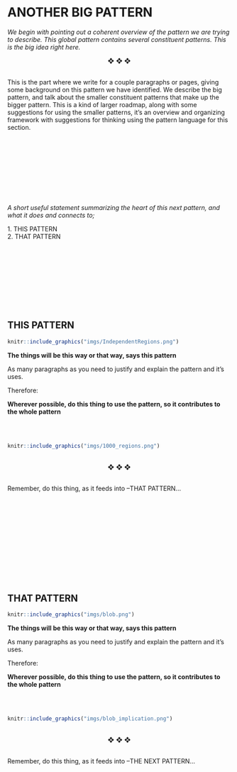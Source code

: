 <!--Chapter name describing over big pattern-->
# ANOTHER BIG PATTERN {-}

<!--Opening abstract of general pattern-->
*We begin with pointing out a coherent overview of the pattern we are trying to describe. This global pattern contains several constituent patterns. This is the big idea right here.*


<center>
&#10070; &#10070; &#10070;
<br><br></center>

<!--Extended description of this family of patterns-->
This is the part where we write for a couple paragraphs or pages, giving some background on this pattern we have identified. We describe the big pattern, and talk about the smaller constituent patterns that make up the bigger pattern. This is a kind of larger roadmap, along with some suggestions for using the smaller patterns, it's an overview and organizing framework with suggestions for thinking using the pattern language for this section.

<!-- line breaks for white space -->
<br><br><br><br><br><br><br><br>

<!---------END BIG PATTERN OVERVIEW-------------->




<!----BEGIN SUB PATTERN SECTION-->

<!---------BEGIN SUB PATTERN-------------->


<!-- Useful statement about the sub pattern -->
*A short useful statement summarizing the heart of this next pattern, and what it does and connects to;*

<!-- List of next patterns in sub-pattern section -->
<div class="suggest"><p>
1\. THIS PATTERN  <br>
2\. THAT PATTERN  <br>
</p></div>

<!-- line breaks for white space -->
<br><br><br><br><br><br><br><br>

<!-- Individual Pattern heading -->
## THIS PATTERN {-}

<!-- nice picture for pattern -->
```r
knitr::include_graphics("imgs/IndependentRegions.png")
```

<!-- Short statement of pattern -->
**The things will be this way or that way, says this pattern**

<!-- Justification of pattern -->

As many paragraphs as you need to justify and explain the pattern and it's uses.

<!-- Implication for use of pattern -->
Therefore:

**Wherever possible, do this thing to use the pattern, so it contributes to the whole pattern**

<br><br>

<!-- Implication for use of picture -->
```r
knitr::include_graphics("imgs/1000_regions.png")
```

<!-- Three diamonds and spacing -->
<br><center>
&#10070; &#10070; &#10070;
<br><br></center>

<!-- reiterate usage statement with connection to next pattern -->
Remember, do this thing, as it feeds into --THAT PATTERN...

<br><br>

<!---------END SUB PATTERN-------------->





<!---------BEGIN SUB PATTERN-------------->

<!-- line breaks for white space -->
<br><br><br><br><br><br><br><br>


<!-- Individual Pattern heading -->
## THAT PATTERN  {-}

<!-- nice picture for pattern -->
```r
knitr::include_graphics("imgs/blob.png")
```

<!-- Short statement of pattern -->
**The things will be this way or that way, says this pattern**

<!-- Justification of pattern -->

As many paragraphs as you need to justify and explain the pattern and it's uses.

<!-- Implication for use of pattern -->
Therefore:

**Wherever possible, do this thing to use the pattern, so it contributes to the whole pattern**

<br><br>

<!-- Implication for use of picture -->
```r
knitr::include_graphics("imgs/blob_implication.png")
```

<!-- Three diamonds and spacing -->
<br><center>
&#10070; &#10070; &#10070;
<br><br></center>

<!-- reiterate usage statement with connection to next pattern -->
Remember, do this thing, as it feeds into --THE NEXT PATTERN...

<br><br>

<!---------END SUB PATTERN-------------->

<!----END SUB PATTERN SECTION-->


